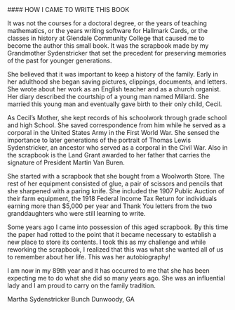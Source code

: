 
<BookPage title="Prelude">
#### HOW I CAME TO WRITE THIS BOOK

It was not the courses for a doctoral degree, or the years of teaching mathematics, or the years writing software for Hallmark Cards, or the classes in history at Glendale Community College that caused me to become the author this small book. It was the scrapbook made by my Grandmother Sydenstricker that set the precedent for preserving memories of the past for younger generations.   

She believed that it was important to keep a history of the family. Early in her adulthood she began saving pictures, clippings, documents, and letters. She wrote about her work as an English teacher and as a church organist.  Her diary described the courtship of a young man named Millard.  She married this young man and eventually gave birth to their only child, Cecil. 

As Cecil’s Mother, she kept records of his schoolwork through grade school and high School.  She saved correspondence from him while he served as a corporal in the United States Army in the First World War. She sensed the importance to later generations of the portrait of Thomas Lewis Sydenstricker, an ancestor who served as a corporal in the Civil War. Also in the scrapbook is the Land Grant awarded to her father that carries the signature of President Martin Van Buren.

She started with a scrapbook that she bought from a Woolworth Store. The rest of her equipment consisted of glue, a pair of scissors and pencils that she sharpened with a paring knife. She included the 1907 Public Auction of their farm equipment, the 1918 Federal Income Tax Return for individuals earning more than $5,000 per year and Thank You letters from the two granddaughters who were still learning to write.

Some years ago I came into possession of this aged scrapbook. By this time the paper had rotted to the point that it became necessary to establish a new place to store its contents.  I took this as my challenge and while reworking the scrapbook, I realized that this was what she wanted all of us to remember about her life. This was her autobiography!

I am now in my 89th year and it has occurred to me that she has been expecting me to do what she did so many years ago.  She was an influential lady and I am proud to carry on the family tradition.   


Martha Sydenstricker Bunch 
Dunwoody, GA

</BookPage>
